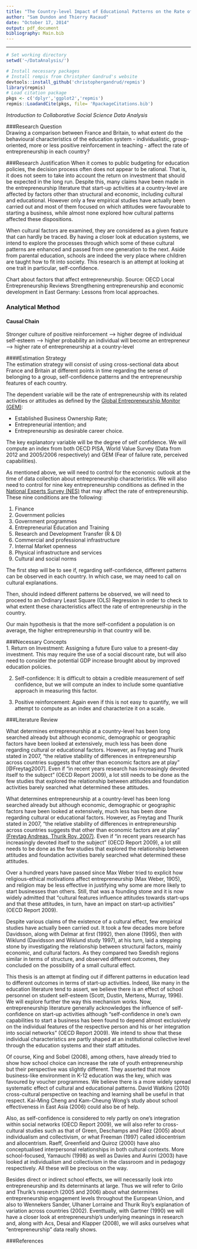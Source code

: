 ```yaml
---
title: "The Country-level Impact of Educational Patterns on the Rate of Entrepreneurship"
author: "Sam Dundon and Thierry Racaud"
date: "October 17, 2014"
output: pdf_document
bibliography: Main.bib
---
```

* * * 
```r
# Set working directory
setwd('~/DataAnalysis/')

# Install necessary packages
# Install rempis from Christpher Gandrud's website
devtools::install_github('christophergandrud/repmis')
library(repmis)
# Load citation package
pkgs <- c('dplyr','ggplot2','repmis')
repmis::LoadandCite(pkgs, file= 'RpackageCitations.bib')

```

*Introduction to Collaborative Social Science Data Analysis*

###Research Question  
Drawing a comparison between France and Britain, to what extent do the behavioural characteristics of the education system - individualistic, group-oriented, more or less positive reinforcement in teaching - affect the rate of entrepreneurship in each country?

###Research Justification
When it comes to public budgeting for education policies, the decision process often does not appear to be rational. That is, it does not seem to take into account the return on investment that should be expected in the long run. Despite this, many claims have been made in the entrepreneurship literature that start-up activities at a country-level are affected by factors other than structural and economic, including cultural and educational. However only a few empirical studies have actually been carried out and most of them focused on which attitudes were favourable to starting a business, while almost none explored how cultural patterns affected these dispositions.  

When cultural factors are examined, they are considered as a given feature that can hardly be traced. By having a closer look at education systems, we intend to explore the processes through which some of these cultural patterns are enhanced and passed from one generation to the next. Aside from parental education, schools are indeed the very place where children are taught how to fit into society. This research is an attempt at looking at one trait in particular, self-confidence.

Chart about factors that affect entrepreneurship.
Source: OECD Local Entrepreneurship Reviews
Strengthening entrepreneurship and economic development in East Germany: Lessons from local approaches.


### Analytical Method

#### Causal Chain

Stronger culture of positive reinforcement ---> higher degree of individual self-esteem ---> higher probability an individual will become an entrepreneur ---> higher rate of entrepreneurship at a country-level



####Estimation Strategy  
The estimation strategy will consist of using cross-sectional data about France and Britain at different points in time regarding the sense of belonging to a group, self-confidence patterns and the entrepreneurship features of each country.

The dependent variable will be the rate of entrepreneurship with its related activities or attitudes as defined by the [Global Entrepreneurship Monitor (GEM)](http://www.gemconsortium.org):

- Established Business Ownership Rate;   
- Entrepreneurial intention; and  
- Entrepreneurship as desirable career choice.  

The key explanatory variable will be the degree of self confidence. We will compute an index from both OECD PISA, World Value Survey (Data from 2012 and 2005/2006 respectively) and GEM (Fear of failure rate, perceived capabilities).  

As mentioned above, we will need to control for the economic outlook at the time of data collection about entrepreneurship characteristics. We will also need to control for nine key entrepreneurship conditions as defined in the [National Experts Survey (NES)](http://www.gemiran.ir/sec/gem/?@=28) that may affect the rate of entrepreneurship. These nine conditions are the following:  


1. Finance  
2. Government policies  
3. Government programmes  
4. Entrepreneurial Education and Training  
5. Research and Development Transfer (R & D)  
6. Commercial and professional infrastructure  
7. Internal Market openness  
8. Physical infrastructure and services  
9. Cultural and social norms


The first step will be to see if, regarding self-confidence, different patterns can be observed in each country. In which case, we may need to call on cultural explanations.

Then, should indeed different patterns be observed, we will need to proceed to an Ordinary Least Square (OLS) Regression in order to check to what extent these characteristics affect the rate of entrepreneurship in the country.  

Our main hypothesis is that the more self-confident a population is on average, the higher entrepreneurship in that country will be.  
 

###Necessary Concepts  
1. Return on Investment: Assigning a future Euro value to a present-day investment. This may require the use of a social discount rate, but will also need to consider the potential GDP increase brought about by improved education policies.  

2. Self-confidence: It is difficult to obtain a credible measurement of self confidence, but we will compute an index  to include some quantiative approach in measuring this factor.

3. Positive reinforcement: Again even if this is not easy to quantify, we will attempt to compute as an index and characterize it on a scale.    


###Literature Review  


What determines entrepreneurship at a country-level has been long searched already but although economic, demographic or geographic factors have been looked at extensively, much less has been done regarding cultural or educational factors. However, as Freytag and Thurik stated in 2007, “the relative stability of differences in entrepreneurship across countries suggests that other than economic factors are at play” [@Freytag2007]. Even if “in recent years research has increasingly devoted itself to the subject” (OECD Report 2009), a lot still needs to be done as the few studies that explored the relationship between attitudes and foundation activities barely searched what determined these attitudes.

What determines entrepreneurship at a country-level has been long searched already but although economic, demographic or geographic factors have been looked at extensively, much less has been done regarding cultural or educational factors. However, as Freytag and Thurik stated in 2007, “the relative stability of differences in entrepreneurship across countries suggests that other than economic factors are at play” [(Freytag Andreas, Thurik Roy, 2007)](Freytag2007). Even if “in recent years research has increasingly devoted itself to the subject” (OECD Report 2009), a lot still needs to be done as the few studies that explored the relationship between attitudes and foundation activities barely searched what determined these attitudes.

Over a hundred years have passed since Max Weber tried to explicit how religious-ethical motivations affect entrepreneurship (Max Weber, 1905), and religion may be less effective in justifying why some are more likely to start businesses than others. Still, that was a founding stone and it is now widely admitted that “cultural features influence attitudes towards start-ups and that these attitudes, in turn, have an impact on start-up activities” (OECD Report 2009).

Despite various claims of the existence of a cultural effect, few empirical studies have actually been carried out. It took a few decades more before Davidsson, along with Delmar at first (1992), then alone (1995), then with Wiklund (Davidsson and Wiklund study 1997), at his turn, laid a stepping stone by investigating the relationship between structural factors, mainly economic, and cultural factors. As they compared two Swedish regions similar in terms of structure, and observed different outcomes, they concluded on the possibility of a small cultural effect.

This thesis is an attempt at finding out if different patterns in education lead to different outcomes in terms of start-up activities. Indeed, like many in the education literature tend to assert, we believe there is an effect of school personnel on student self-esteem (Scott, Dustin, Mertens, Murray, 1996). We will explore further the way this mechanism works. Now, entrepreneurship literature generally acknowledges the influence of self-confidence on start-up activities although “self-confidence in one’s own capabilities to start a business has been found to depend almost exclusively on the individual features of the respective person and his or her integration into social networks” (OECD Report 2009). We intend to show that these individual characteristics are partly shaped at an institutional collective level through the education systems and their staff attitudes.

Of course, King and Sobel (2008), among others, have already tried to show how school choice can increase the rate of youth entrepreneurship but their perspective was slightly different. They  asserted that more business-like environment in K-12 education was the key, which was favoured by voucher programmes. We believe there is a more widely spread systematic effect of cultural and educational patterns. David Watkins (2010) cross-cultural perspective on teaching and learning shall be useful in that respect. Kai-Ming Cheng and Kam-Cheung Wong’s study about school effectiveness in East Asia (2006) could also be of help.

Also, as self-confidence is considered to rely partly on one’s integration within social networks (OECD Report 2009), we will also refer to cross-cultural studies such as that of Green, Deschamps and Páez (2005) about individualism and collectivism, or what Freeman (1997) called idiocentrism and allocentrism. Raeff, Greenfield and Quiroz (2000) have also conceptualised interpersonal relationships in both cultural contexts. More school-focused, Yamauchi (1998) as well as Davies and Aurini (2003) have looked at individualism and collectivism in the classroom and in pedagogy respectively. All these will be precious on the way.

Besides direct or indirect school effects, we will necessarily look into entrepreneurship and its determinants at large. Thus we will refer to Grilo and Thurik’s research (2005 and 2006) about what determines entrepreneurship engagement levels throughout the European Union, and also to Wennekers Sander, Ulhaner Lorraine and Thurik Roy’s explanation of variation across countries (2002). Eventtually, with Gartner (1990) we will have a closer look at entrepreneurship’s underlying meanings in research and, along with Acs, Desai and Klapper (2008), we will asks ourselves what “entrepreneurship” data really shows.




###References
